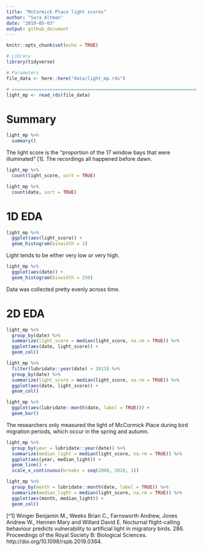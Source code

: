 ```yaml
---
title: "McCormick Place light scores"
author: "Sara Altman"
date: "2019-05-03"
output: github_document
---
```


```r
knitr::opts_chunk$set(echo = TRUE)
```

```r
# Library
library(tidyverse)

# Parameters
file_data <- here::here("data/light_mp.rds")

# ==============================================================================
light_mp <- read_rds(file_data)
```

# Summary

```r
light_mp %>% 
  summary()
```

The light score is the "proportion of the 17 window bays that were illuminated" [1]. The recordings all happened before dawn. 

```r
light_mp %>% 
  count(light_score, sort = TRUE)
```

```r
light_mp %>% 
  count(date, sort = TRUE)
```

# 1D EDA

```r
light_mp %>% 
  ggplot(aes(light_score)) +
  geom_histogram(binwidth = 1)
```

Light tends to be either very low or very high.

```r
light_mp %>% 
  ggplot(aes(date)) +
  geom_histogram(binwidth = 250)
```

Data was collected pretty evenly across time.

# 2D EDA

```r
light_mp %>% 
  group_by(date) %>% 
  summarize(light_score = median(light_score, na.rm = TRUE)) %>% 
  ggplot(aes(date, light_score)) +
  geom_col()
```

```r
light_mp %>% 
  filter(lubridate::year(date) > 2013) %>% 
  group_by(date) %>% 
  summarize(light_score = median(light_score, na.rm = TRUE)) %>% 
  ggplot(aes(date, light_score)) +
  geom_col()
```

```r
light_mp %>% 
  ggplot(aes(lubridate::month(date, label = TRUE))) +
  geom_bar()
```

The researchers only measured the light of McCormick Place during bird migration periods, which occur in the spring and autumn. 

```r
light_mp %>% 
  group_by(year = lubridate::year(date)) %>% 
  summarize(median_light = median(light_score, na.rm = TRUE)) %>% 
  ggplot(aes(year, median_light)) +
  geom_line() +
  scale_x_continuous(breaks = seq(2000, 2018, 1))
```

```r
light_mp %>% 
  group_by(month = lubridate::month(date, label = TRUE)) %>% 
  summarize(median_light = median(light_score, na.rm = TRUE)) %>% 
  ggplot(aes(month, median_light)) +
  geom_col() 
```

[^1] Winger Benjamin M., Weeks Brian C., Farnsworth Andrew, Jones Andrew W., Hennen Mary and Willard David E. Nocturnal flight-calling behaviour predicts vulnerability to artificial light in migratory birds. 286. Proceedings of the Royal Society B: Biological Sciences. http://doi.org/10.1098/rspb.2019.0364.
